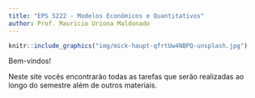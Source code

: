 ```yaml
---
title: "EPS 5222 - Modelos Econômicos e Quantitativos"
author: Prof. Mauricio Uriona Maldonado
---
```



```r
knitr::include_graphics("img/mick-haupt-qfrtUw4NBPQ-unsplash.jpg")

```


Bem-vindos!

Neste site vocês encontrarão todas as tarefas que serão realizadas ao longo do semestre além de outros materiais.